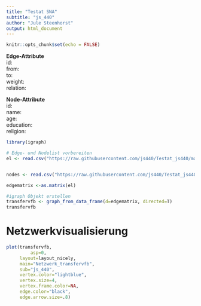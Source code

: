 ```yaml
---
title: "Testat SNA"
subtitle: "js_440"
author: "Jule Steenhorst"
output: html_document
---
```


```r
knitr::opts_chunk$set(echo = FALSE)
```

**Edge-Attribute** \
id: \
from: \
to: \
weight: \
relation:

**Node-Attribute**\
id:\
name:\
age:\
education:\
religion:



```r

library(igraph)

# Edge- und Nodelist vorbereiten
el <- read.csv("https://raw.githubusercontent.com/js440/Testat_js440/main/Testat_js440%20-%20Edgelist.csv", header=T, as.is=T, sep = ",")


nodes <- read.csv("https://raw.githubusercontent.com/js440/Testat_js440/main/Testat_js440%20-%20Nodelist.csv", header=T, as.is=T, sep = ",")

edgematrix <-as.matrix(el)

#igraph Objekt erstellen
transfervfb <- graph_from_data_frame(d=edgematrix, directed=T)
transfervfb
```

# Netzwerkvisualisierung

```r

plot(transfervfb, 
		 asp=0,
     layout=layout_nicely,
     main="Netzwerk_transfervfb",
     sub="js_440",
     vertex.color="lightblue",
     vertex.size=4,
     vertex.frame.color=NA,
     edge.color="black", 
     edge.arrow.size=.8)
```
